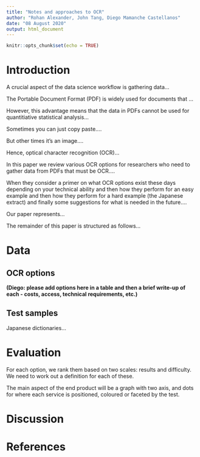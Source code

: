 ```yaml
---
title: "Notes and approaches to OCR"
author: "Rohan Alexander, John Tang, Diego Mamanche Castellanos"
date: "08 August 2020"
output: html_document
---
```


```r
knitr::opts_chunk$set(echo = TRUE)
```

# Introduction

A crucial aspect of the data science workflow is gathering data...

The Portable Document Format (PDF) is widely used for documents that ... 

However, this advantage means that the data in PDFs cannot be used for quantitiative statistical analysis... 

Sometimes you can just copy paste.... 

But other times it's an image....

Hence, optical character recognition (OCR)...

In this paper we review various OCR options for researchers who need to gather data from PDFs that must be OCR....

When they consider a primer on what OCR options exist these days depending on your technical ability and then how they perform for an easy example and then how they perform for a hard example (the Japanese extract) and finally some suggestions for what is needed in the future....


Our paper represents...

The remainder of this paper is structured as follows...



# Data

## OCR options

**(Diego: please add options here in a table and then a brief write-up of each - costs, access, technical requirements, etc.)**

## Test samples

Japanese dictionaries...




# Evaluation


For each option, we rank them based on two scales: results and difficulty. We need to work out a definition for each of these. 


The main aspect of the end product will be a graph with two axis, and dots for where each service is positioned, coloured or faceted by the test.



# Discussion


# References

